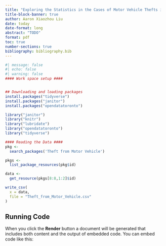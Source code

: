 ```yaml
---
title: "Exploring the Statistics in the Cases of Motor Vehicle Thefts in the City of Toronto"
title-block-banner: true
author: Aaron Xiaozhou Liu
date: today
date-format: long
abstract: "TODO"
format: pdf
toc: true
number-sections: true
bibliography: bibliography.bib
---
```


```r
#| message: false
#| echo: false
#| warning: false
#### Work space setup ####


## Downloading and loading packages
install.packages("tidyverse")
install.packages("janitor")
install.packages("opendatatoronto")

library("janitor")
library("knitr")
library("lubridate")
library("opendatatoronto")
library("tidyverse")
```


```r
#### Reading the Data ####
pkg <- 
  search_packages('Theft from Motor Vehicle')

pkgs <- 
  list_package_resources(pkg$id)

data <-
  get_resource(pkgs[8:8,1:2]$id)

write_csv(
  x = data,
  file = "Theft_from_Motor_Vehicle.csv"
)

```

## Running Code

When you click the **Render** button a document will be generated that includes both content and the output of embedded code. You can embed code like this:
